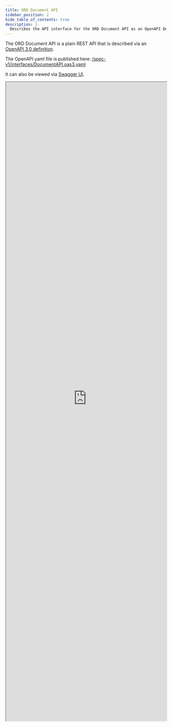 ```yaml
---
title: ORD Document API
sidebar_position: 2
hide_table_of_contents: true
description: |-
  Describes the API interface for the ORD Document API as an OpenAPI Definition.
---
```


The ORD Document API is a plain REST API that is described via an [OpenAPI 3.0 definition](https://spec.openapis.org/oas/v3.0.3).

The OpenAPI yaml file is published here: [/spec-v1/interfaces/DocumentAPI.oas3.yaml](/spec-v1/interfaces/DocumentAPI.oas3.yaml)

It can also be viewed via [Swagger UI](https://open-resource-discovery.github.io/specification/spec-v1/ord-document-api/).

<iframe src="https://open-resource-discovery.github.io/specification/spec-v1/ord-document-api/" width="100%" height="2000px" title="Swagger UI"></iframe>
